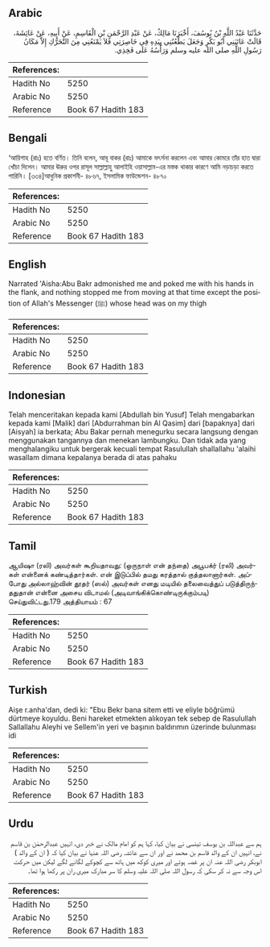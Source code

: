 ## Arabic


<div dir="rtl" lang="ar" style={{fontSize:'larger',backgroundColor:'#f8f9fa',padding:20}}>
حَدَّثَنَا عَبْدُ اللَّهِ بْنُ يُوسُفَ، أَخْبَرَنَا مَالِكٌ، عَنْ عَبْدِ الرَّحْمَنِ بْنِ الْقَاسِمِ، عَنْ أَبِيهِ، عَنْ عَائِشَةَ، قَالَتْ عَاتَبَنِي أَبُو بَكْرٍ وَجَعَلَ يَطْعُنُنِي بِيَدِهِ فِي خَاصِرَتِي فَلاَ يَمْنَعُنِي مِنَ التَّحَرُّكِ إِلاَّ مَكَانُ رَسُولِ اللَّهِ صلى الله عليه وسلم وَرَأْسُهُ عَلَى فَخِذِي‏.‏
</div>
<div style={{backgroundColor:'#f8f9fa',padding:20, marginBottom: 10}}><table> <thead> <tr> <th>References:</th> <th></th> </tr> </thead> <tbody><tr><td>Hadith No</td><td>5250</td></tr><tr><td>Arabic No</td><td>5250</td></tr><tr><td>Reference</td><td>Book 67 Hadith 183</td></tr></tbody></table></div>

## Bengali


<div dir="ltr" lang="bn" style={{fontSize:'larger',backgroundColor:'#f8f9fa',padding:20}}>
‘আয়িশাহ (রাঃ) হতে বর্ণিত। তিনি বলেন, আবূ বাকর (রাঃ) আমাকে ভৎর্সনা করলেন এবং আমার কোমরে তাঁর হাত দ্বারা খোঁচা দিলেন। আমার ঊরুর ওপর রাসূল সাল্লাল্লাহু আলাইহি ওয়াসাল্লাম-এর মস্তক থাকার কারণে আমি নড়াচড়া করতে পারিনি। [৩৩৪]আধুনিক প্রকাশনী- ৪৮৬৭, ইসলামিক ফাউন্ডেশন- ৪৮৭০
</div>
<div style={{backgroundColor:'#f8f9fa',padding:20, marginBottom: 10}}><table> <thead> <tr> <th>References:</th> <th></th> </tr> </thead> <tbody><tr><td>Hadith No</td><td>5250</td></tr><tr><td>Arabic No</td><td>5250</td></tr><tr><td>Reference</td><td>Book 67 Hadith 183</td></tr></tbody></table></div>

## English


<div dir="ltr" lang="en" style={{fontSize:'larger',backgroundColor:'#f8f9fa',padding:20}}>
Narrated 'Aisha:Abu Bakr admonished me and poked me with his hands in the flank, and nothing stopped me from moving at that time except the position of Allah's Messenger (ﷺ) whose head was on my thigh
</div>
<div style={{backgroundColor:'#f8f9fa',padding:20, marginBottom: 10}}><table> <thead> <tr> <th>References:</th> <th></th> </tr> </thead> <tbody><tr><td>Hadith No</td><td>5250</td></tr><tr><td>Arabic No</td><td>5250</td></tr><tr><td>Reference</td><td>Book 67 Hadith 183</td></tr></tbody></table></div>

## Indonesian


<div dir="ltr" lang="id" style={{fontSize:'larger',backgroundColor:'#f8f9fa',padding:20}}>
Telah menceritakan kepada kami [Abdullah bin Yusuf] Telah mengabarkan kepada kami [Malik] dari [Abdurrahman bin Al Qasim] dari [bapaknya] dari [Aisyah] ia berkata; Abu Bakar pernah menegurku secara langsung dengan menggunakan tangannya dan menekan lambungku. Dan tidak ada yang menghalangiku untuk bergerak kecuali tempat Rasulullah shallallahu 'alaihi wasallam dimana kepalanya berada di atas pahaku
</div>
<div style={{backgroundColor:'#f8f9fa',padding:20, marginBottom: 10}}><table> <thead> <tr> <th>References:</th> <th></th> </tr> </thead> <tbody><tr><td>Hadith No</td><td>5250</td></tr><tr><td>Arabic No</td><td>5250</td></tr><tr><td>Reference</td><td>Book 67 Hadith 183</td></tr></tbody></table></div>

## Tamil


<div dir="ltr" lang="ta" style={{fontSize:'larger',backgroundColor:'#f8f9fa',padding:20}}>
ஆயிஷா (ரலி) அவர்கள் கூறியதாவது: (ஒருநாள் என் தந்தை) அபூபக்ர் (ரலி) அவர்கள் என்னைக் கண்டித்தார்கள். என் இடுப்பில் தமது கரத்தால் குத்தலானார்கள். அப்போது அல்லாஹ்வின் தூதர் (ஸல்) அவர்கள் எனது மடியில் தலைவைத்துப் படுத்திருந்ததுதான் என்னை அசைய விடாமல் (அடிவாங்கிக்கொண்டிருக்கும்படி) செய்துவிட்டது.179 அத்தியாயம் : 67
</div>
<div style={{backgroundColor:'#f8f9fa',padding:20, marginBottom: 10}}><table> <thead> <tr> <th>References:</th> <th></th> </tr> </thead> <tbody><tr><td>Hadith No</td><td>5250</td></tr><tr><td>Arabic No</td><td>5250</td></tr><tr><td>Reference</td><td>Book 67 Hadith 183</td></tr></tbody></table></div>

## Turkish


<div dir="ltr" lang="tr" style={{fontSize:'larger',backgroundColor:'#f8f9fa',padding:20}}>
Aişe r.anha'dan, dedi ki: "Ebu Bekr bana sitem etti ve eliyle böğrümü dürtmeye koyuldu. Beni hareket etmekten alıkoyan tek sebep de Rasulullah Sallallahu Aleyhi ve Sellem'in yeri ve başının baldırımın üzerinde bulunması idi
</div>
<div style={{backgroundColor:'#f8f9fa',padding:20, marginBottom: 10}}><table> <thead> <tr> <th>References:</th> <th></th> </tr> </thead> <tbody><tr><td>Hadith No</td><td>5250</td></tr><tr><td>Arabic No</td><td>5250</td></tr><tr><td>Reference</td><td>Book 67 Hadith 183</td></tr></tbody></table></div>

## Urdu


<div dir="rtl" lang="ur" style={{fontSize:'larger',backgroundColor:'#f8f9fa',padding:20}}>
ہم سے عبداللہ بن یوسف تینسی نے بیان کیا، کہا ہم کو امام مالک نے خبر دی، انہیں عبدالرحمٰن بن قاسم نے، انہیں ان کے والد قاسم بن محمد نے اور ان سے عائشہ رضی اللہ عنہا نے بیان کیا کہ ( ان کے والد ) ابوبکر رضی اللہ عنہ ان پر غصہ ہوئے اور میری کوکھ میں ہاتھ سے کچوکے لگانے لگے لیکن میں حرکت اس وجہ سے نہ کر سکی کہ رسول اللہ صلی اللہ علیہ وسلم کا سر مبارک میری ران پر رکھا ہوا تھا۔
</div>
<div style={{backgroundColor:'#f8f9fa',padding:20, marginBottom: 10}}><table> <thead> <tr> <th>References:</th> <th></th> </tr> </thead> <tbody><tr><td>Hadith No</td><td>5250</td></tr><tr><td>Arabic No</td><td>5250</td></tr><tr><td>Reference</td><td>Book 67 Hadith 183</td></tr></tbody></table></div>